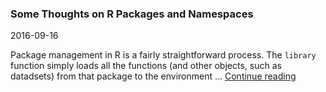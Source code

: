 ### Some Thoughts on R Packages and Namespaces

2016-09-16

Package management in R is a fairly straightforward process. The `library` function simply loads all the functions (and other objects, such as datadsets) from that package to the environment ... 
[Continue reading](namespaces-demo.html)